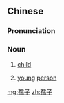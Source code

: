==Chinese==
{{zh-forms}}

===Pronunciation===
{{zh-pron
|m=rúzǐ
|cat=n
}}

===Noun===
{{zh-noun}}

# {{lb|zh|literary}} [[child]]
# {{lb|zh|literary}} [[young]] [[person]]

[[mg:孺子]]
[[zh:孺子]]